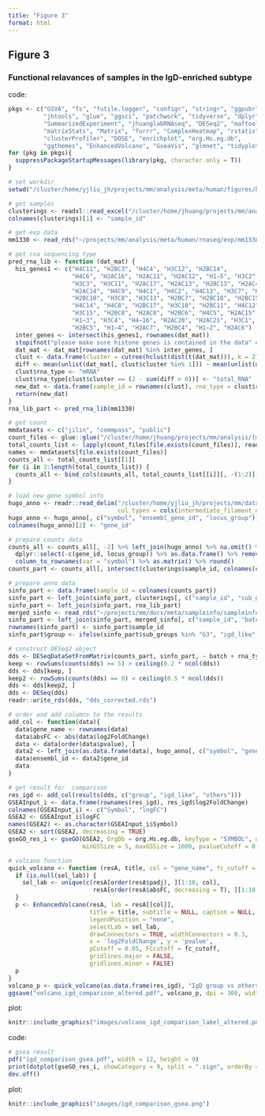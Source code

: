 ```yaml
---
title: "Figure 3"
format: html
---
```

## Figure 3


### Functional relavances of samples in the IgD-enriched subtype

code:

```r

pkgs <- c("GSVA", "fs", "futile.logger", "configr", "stringr", "ggpubr", 
          "jhtools", "glue", "ggsci", "patchwork", "tidyverse", "dplyr", 
          "SummarizedExperiment", "jhuanglabRNAseq", "DESeq2", "maftools", 
          "matrixStats", "Matrix", "furrr", "ComplexHeatmap", "rstatix",
          "clusterProfiler", "DOSE", "enrichplot", "org.Hs.eg.db", 
          "ggthemes", "EnhancedVolcano", "GseaVis", "glmnet", "tidyplots")
for (pkg in pkgs){
  suppressPackageStartupMessages(library(pkg, character.only = T))
} 

# set workdir
setwd("/cluster/home/yjliu_jh/projects/mm/analysis/meta/human/figures/heatmap/check_new_cluster_addsamples/fixed_check")

# get samples
clusterings <- readxl::read_excel("/cluster/home/jhuang/projects/mm/analysis/meta/human/figures/heatmap/eda/check_new_cluster_addsamples/fixed_samples_3/sampleinfo_0.95.xlsx")
colnames(clusterings)[1] <- "sample_id"

# get exp data
mm1330 <- read_rds("~/projects/mm/analysis/meta/human/rnaseq/exp/mm1330.rds") %>% convert_df_plot()

# get rna sequencing type
pred_rna_lib <- function (dat_mat) {
  his_genes1 <- c("H4C11", "H2BC3", "H4C4", "H3C12", "H2BC14", 
                  "H4C6", "H2AC16", "H2AC11", "H2AC12", "H1−5", "H3C2", 
                  "H3C3", "H3C11", "H2AC17", "H2AC13", "H2BC13", "H2AC4", 
                  "H2AC14", "H4C9", "H4C1", "H4C2", "H4C13", "H3C7", "H2BC9", 
                  "H2BC10", "H3C8", "H3C13", "H2BC7", "H2BC18", "H2BC15", 
                  "H4C14", "H4C8", "H2BC17", "H3C10", "H2BC11", "H4C12", 
                  "H3C15", "H2BC8", "H2AC8", "H2BC6", "H4C5", "H2AC15", 
                  "H1−3", "H3C4", "H4−16", "H2AC20", "H2AC21", "H3C1", 
                  "H2BC5", "H1−4", "H2AC7", "H2BC4", "H1−2", "H2AC6")
  inter_genes <- intersect(his_genes1, rownames(dat_mat))
  stopifnot("please make sure histone genes is contained in the data" = length(inter_genes) > 0)
  dat_mat <- dat_mat[rownames(dat_mat) %in% inter_genes, ]
  clust <- data.frame(cluster = cutree(hclust(dist(t(dat_mat))), k = 2))
  diff <- mean(unlist(dat_mat[, clust$cluster %in% 1])) - mean(unlist(dat_mat[, clust$cluster %in% 2]))
  clust$rna_type <- "mRNA"
  clust$rna_type[clust$cluster == (2 - sum(diff > 0))] <- "total_RNA"
  new_dat <- data.frame(sample_id = rownames(clust), rna_type = clust$rna_type)
  return(new_dat)
}
rna_lib_part <- pred_rna_lib(mm1330)

# get count
mmdatasets <- c("jilin", "commpass", "public")
count_files <- glue::glue("/cluster/home/jhuang/projects/mm/analysis/{mmdatasets}/human/rnaseq/exp/tables/{mmdatasets}_human_counts.csv")
total_counts_list <- lapply(count_files[file.exists(count_files)], read_csv)
names <- mmdatasets[file.exists(count_files)]
counts_all <- total_counts_list[[1]]
for (i in 2:length(total_counts_list)) {
  counts_all <- bind_cols(counts_all, total_counts_list[[i]][, -(1:2)])
}

# load new gene symbol info 
hugo_anno <- readr::read_delim("/cluster/home/yjliu_jh/projects/mm/data/hgnc_complete_set.txt",
                               col_types = cols(intermediate_filament_db = col_character()))
hugo_anno <- hugo_anno[, c("symbol", "ensembl_gene_id", "locus_group")] %>% as.data.frame() 
colnames(hugo_anno)[2] <- "gene_id"

# prepare counts data
counts_all <- counts_all[, -2] %>% left_join(hugo_anno) %>% na.omit() %>% 
  dplyr::select(-c(gene_id, locus_group)) %>% as.data.frame() %>% remove_rownames() %>% 
  column_to_rownames(var = "symbol") %>% as.matrix() %>% round()
counts_part <- counts_all[, intersect(clusterings$sample_id, colnames(counts_all))]

# prepare anno data
sinfo_part <- data.frame(sample_id = colnames(counts_part))
sinfo_part <- left_join(sinfo_part, clusterings[, c("sample_id", "sub_groups")])
sinfo_part <- left_join(sinfo_part, rna_lib_part)
merged_sinfo <- read_rds("~/projects/mm/docs/meta/sampleinfo/sampleinfo_jilin_commpass.rds")
sinfo_part <- left_join(sinfo_part, merged_sinfo[, c("sample_id", "batch")])
rownames(sinfo_part) <- sinfo_part$sample_id
sinfo_part$group <- ifelse(sinfo_part$sub_groups %in% "G3", "igd_like", "others")

# construct DESeq2 object
dds <- DESeqDataSetFromMatrix(counts_part, sinfo_part, ~ batch + rna_type + group)
keep <- rowSums(counts(dds) >= 5) > ceiling(0.2 * ncol(dds))  
dds <- dds[keep, ]
keep2 <- rowSums(counts(dds) == 0) < ceiling(0.5 * ncol(dds))
dds <- dds[keep2, ]
dds <- DESeq(dds)
readr::write_rds(dds, "dds_corrected.rds")

# order and add columns to the results
add_col <- function(data){
  data$gene_name <- rownames(data)
  data$absFC <- abs(data$log2FoldChange)
  data <- data[order(data$pvalue), ]
  data2 <- left_join(as.data.frame(data), hugo_anno[, c("symbol", "gene_id")], by = c("gene_name" = "symbol"))
  data$ensembl_id <- data2$gene_id
  data
}

# get result for  comparison
res_igd <- add_col(results(dds, c("group", "igd_like", "others")))
GSEAInput_i <- data.frame(rownames(res_igd), res_igd$log2FoldChange)
colnames(GSEAInput_i) <- c("Symbol", "logFC")
GSEA2 <- GSEAInput_i$logFC
names(GSEA2) <- as.character(GSEAInput_i$Symbol)
GSEA2 <- sort(GSEA2, decreasing = TRUE)
gseGO_res_i <- gseGO(GSEA2, OrgDb = org.Hs.eg.db, keyType = "SYMBOL", ont = "BP",
                     minGSSize = 5, maxGSSize = 1000, pvalueCutoff = 0.2)

# volcano function
quick_volcano <- function (resA, title, col = "gene_name", fc_cutoff = 2, sel_lab = NULL) {
  if (is.null(sel_lab)) {
    sel_lab <- unique(c(resA[order(resA$padj), ][1:10, col],
                        resA[order(resA$absFC, decreasing = T), ][1:10, col]))
  }
  p <- EnhancedVolcano(resA, lab = resA[[col]],
                       title = title, subtitle = NULL, caption = NULL,
                       legendPosition = "none", 
                       selectLab = sel_lab,
                       drawConnectors = TRUE, widthConnectors = 0.3,
                       x = 'log2FoldChange', y = 'pvalue',
                       pCutoff = 0.05, FCcutoff = fc_cutoff,
                       gridlines.major = FALSE,
                       gridlines.minor = FALSE)
  p
} 
volcano_p <- quick_volcano(as.data.frame(res_igd), "IgD group vs others")
ggsave("volcano_igd_comparison_altered.pdf", volcano_p, dpi = 300, width = 6, height = 6, units = "in")


```

plot:

```r
knitr::include_graphics("images/volcano_igd_comparison_label_altered.png")
```

code:

```r
# gsea result
pdf("igd_comparison_gsea.pdf", width = 12, height = 9)
print(dotplot(gseGO_res_i, showCategory = 9, split = ".sign", orderBy = "p.adjust") + facet_grid(.~.sign))
dev.off()
```

plot:

```r
knitr::include_graphics("images/igd_comparison_gsea.png")
```
